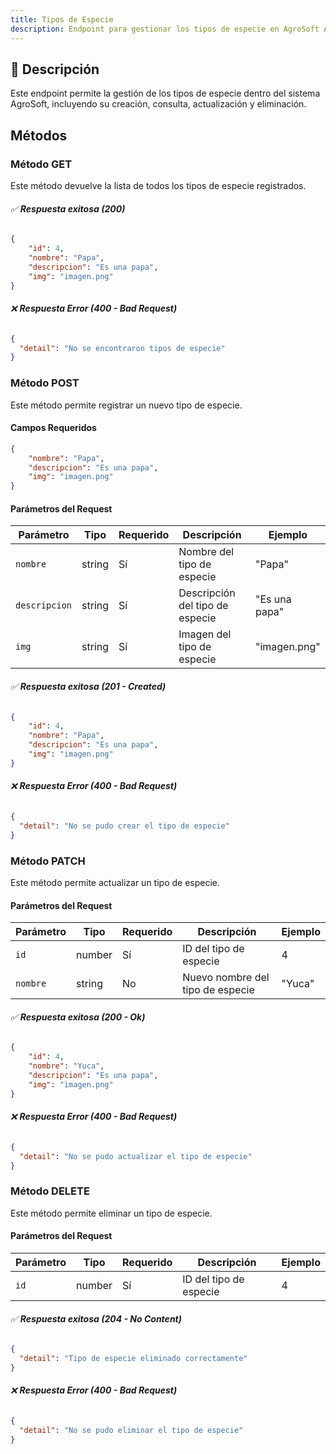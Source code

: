 ```yaml
---
title: Tipos de Especie
description: Endpoint para gestionar los tipos de especie en AgroSoft API.
---
```



## 🔹 **Descripción**
Este endpoint permite la gestión de los tipos de especie dentro del sistema AgroSoft, incluyendo su creación, consulta, actualización y eliminación.

## Métodos

### Método GET

<ApiBaseBanner 
  method="GET" 
  path="/tiposespecie/" 
  baseUrl="http://127.0.0.1:8000"
/>

Este método devuelve la lista de todos los tipos de especie registrados.

###### ✅ **Respuesta exitosa (200)**
```json
{
    "id": 4,
    "nombre": "Papa",
    "descripcion": "Es una papa",
    "img": "imagen.png"
}
```
###### ❌ **Respuesta Error (400 - Bad Request)**
```json
{
  "detail": "No se encontraron tipos de especie"
}
```

### Método POST

<ApiBaseBanner 
  method="POST" 
  path="/tiposespecie/" 
  baseUrl="http://127.0.0.1:8000"
/>

Este método permite registrar un nuevo tipo de especie.

#### **Campos Requeridos**
```json
{
    "nombre": "Papa",
    "descripcion": "Es una papa",
    "img": "imagen.png"
}
```

#### **Parámetros del Request**

| Parámetro     | Tipo   | Requerido | Descripción                     | Ejemplo       |
|--------------|--------|-----------|---------------------------------|---------------|
| `nombre`     | string | Sí        | Nombre del tipo de especie      | "Papa"        |
| `descripcion`| string | Sí        | Descripción del tipo de especie | "Es una papa" |
| `img`        | string | Sí        | Imagen del tipo de especie      | "imagen.png"  |

###### ✅ **Respuesta exitosa (201 - Created)**
```json
{
    "id": 4,
    "nombre": "Papa",
    "descripcion": "Es una papa",
    "img": "imagen.png"
}
```
###### ❌ **Respuesta Error (400 - Bad Request)**
```json
{
  "detail": "No se pudo crear el tipo de especie"
}
```

### Método PATCH

<ApiBaseBanner 
  method="PATCH" 
  path="/tiposespecie/{id}/" 
  baseUrl="http://127.0.0.1:8000"
/>

Este método permite actualizar un tipo de especie.

#### **Parámetros del Request**

| Parámetro | Tipo   | Requerido | Descripción                     | Ejemplo  |
|----------|--------|-----------|---------------------------------|----------|
| `id`     | number | Sí        | ID del tipo de especie          | 4        |
| `nombre` | string | No        | Nuevo nombre del tipo de especie | "Yuca"   |

###### ✅ **Respuesta exitosa (200 - Ok)**
```json
{
    "id": 4,
    "nombre": "Yuca",
    "descripcion": "Es una papa",
    "img": "imagen.png"
}
```
###### ❌ **Respuesta Error (400 - Bad Request)**
```json
{
  "detail": "No se pudo actualizar el tipo de especie"
}
```

### Método DELETE
<ApiBaseBanner 
  method="DELETE" 
  path="/tiposespecie/{id}/" 
  baseUrl="http://127.0.0.1:8000"
/>

Este método permite eliminar un tipo de especie.

#### **Parámetros del Request**

| Parámetro | Tipo   | Requerido | Descripción                | Ejemplo |
|----------|--------|-----------|----------------------------|---------|
| `id`     | number | Sí        | ID del tipo de especie     | 4       |

###### ✅ **Respuesta exitosa (204 - No Content)**
```json
{
  "detail": "Tipo de especie eliminado correctamente"
}
```
###### ❌ **Respuesta Error (400 - Bad Request)**
```json
{
  "detail": "No se pudo eliminar el tipo de especie"
}
```
